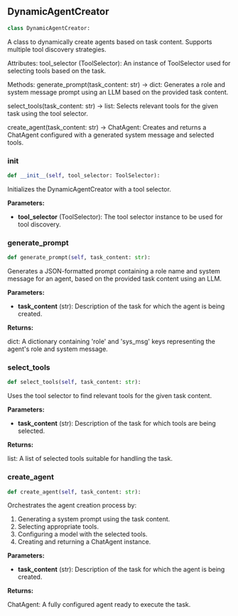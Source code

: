 <a id="camel.societies.workforce.dynamic_agent"></a>

<a id="camel.societies.workforce.dynamic_agent.DynamicAgentCreator"></a>

## DynamicAgentCreator

```python
class DynamicAgentCreator:
```

A class to dynamically create agents based on task content.
Supports multiple tool discovery strategies.

Attributes:
tool_selector (ToolSelector): An instance of ToolSelector used for
selecting tools based on the task.

Methods:
generate_prompt(task_content: str) -> dict:
Generates a role and system message prompt using an LLM based on
the provided task content.

select_tools(task_content: str) -> list:
Selects relevant tools for the given task using the tool selector.

create_agent(task_content: str) -> ChatAgent:
Creates and returns a ChatAgent configured with a generated system
message and selected tools.

<a id="camel.societies.workforce.dynamic_agent.DynamicAgentCreator.__init__"></a>

### __init__

```python
def __init__(self, tool_selector: ToolSelector):
```

Initializes the DynamicAgentCreator with a tool selector.

**Parameters:**

- **tool_selector** (ToolSelector): The tool selector instance to be used for tool discovery.

<a id="camel.societies.workforce.dynamic_agent.DynamicAgentCreator.generate_prompt"></a>

### generate_prompt

```python
def generate_prompt(self, task_content: str):
```

Generates a JSON-formatted prompt containing a role name and system
message for an agent,
based on the provided task content using an LLM.

**Parameters:**

- **task_content** (str): Description of the task for which the agent is being created.

**Returns:**

  dict: A dictionary containing 'role' and 'sys_msg' keys
representing the agent's role and system message.

<a id="camel.societies.workforce.dynamic_agent.DynamicAgentCreator.select_tools"></a>

### select_tools

```python
def select_tools(self, task_content: str):
```

Uses the tool selector to find relevant tools for the given task
content.

**Parameters:**

- **task_content** (str): Description of the task for which tools are being selected.

**Returns:**

  list: A list of selected tools suitable for handling the task.

<a id="camel.societies.workforce.dynamic_agent.DynamicAgentCreator.create_agent"></a>

### create_agent

```python
def create_agent(self, task_content: str):
```

Orchestrates the agent creation process by:
1. Generating a system prompt using the task content.
2. Selecting appropriate tools.
3. Configuring a model with the selected tools.
4. Creating and returning a ChatAgent instance.

**Parameters:**

- **task_content** (str): Description of the task for which the agent is being created.

**Returns:**

  ChatAgent: A fully configured agent ready to execute the task.
